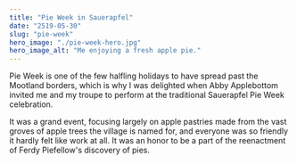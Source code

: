 ```yaml
---
title: "Pie Week in Sauerapfel"
date: "2519-05-30"
slug: "pie-week"
hero_image: "./pie-week-hero.jpg"
hero_image_alt: "Me enjoying a fresh apple pie."
---
```


Pie Week is one of the few halfling holidays to have spread past the Mootland borders, which is why I was delighted when Abby Applebottom invited me and my troupe to perform at the traditional Sauerapfel Pie Week celebration.

It was a grand event, focusing largely on apple pastries made from the vast groves of apple trees the village is named for, and everyone was so friendly it hardly felt like work at all. It was an honor to be a part of the reenactment of Ferdy Piefellow's discovery of pies.